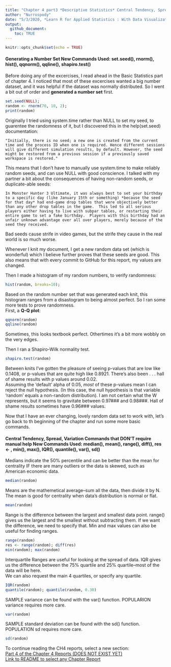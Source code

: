```yaml
---
title: "Chapter 4 part3 *Descriptive Statistics* Central Tendency, Spread, Variation Commands, Random Number Generation"
author: "Nurrospody"
date: "5/3/2020, *Learn R for Applied Statistics : With Data Visualizations, Regressions, and Statistics*"
output:
  github_document:
    toc: TRUE
---
```


```r
knitr::opts_chunk$set(echo = TRUE)
```
#### Generating a Number Set **New Commands Used: set.seed(), rnorm(), hist(), qqnorm(), qqline(), shapiro.test()**
Before doing any of the excercises, I read ahead in the Basic Statistics part of chapter 4.  I noticed that most of these excercises wanted a big number dataset, and it was helpful if the dataset was normally distributed.  So I went a bit out of order and **generated a number set** first.
```r
set.seed(NULL);
random <- rnorm(70, 10, 2);
print(random)
```
Originally I tried using system.time rather than NULL to set my seed, to guarentee the randomness of it, but I discovered this in the help(set.seed) documentation:
```set
"Initially, there is no seed; a new one is created from the current time and the process ID when one is required. Hence different sessions will give different simulation results, by default. However, the seed might be restored from a previous session if a previously saved workspace is restored."
```
This means that I don't have to manually use system.time to make reliably random seeds, and can use NULL with good conscience.  I talked with my partner a bit about the consequences of having non-random seeds, or duplicate-able seeds: 
```MH3U
In Monster Hunter 3 Ultimate, it was always best to set your birthday to a specific day (like January 15th or something) *because the seed for that day* had end-game drop tables that were objectively better than any other drop tables in the game.  This led to all serious players either having to live with subpar tables, or restarting their entire game to set a fake birthday.  Players with this birthday had an unfair unknown advantage over all over players, merely because of the seed they received.
```
Bad seeds cause strife in video games, but the strife they cause in the real world is so much worse.  

Whenever I knit my document, I get a new random data set (which is wonderful) which I believe further proves that these seeds are good.  This also means that with every commit to GitHub for this report, my values are changed.

Then I made a histogram of my random numbers, to verify randomness:
```r
hist(random, breaks=10);
```

Based on the random number set that was generated each knit, this histogram ranges from a disastogram to being almost perfect.  So I ran some more tests to prove randomness.  
First, a **Q-Q plot**:
```r
qqnorm(random)
qqline(random)
```

Sometimes, this looks textbook perfect.  Othertimes it's a bit more wobbly on the very edges.  

Then I ran a Shapiro-Wilk normality test.  
```r
shapiro.test(random)
```
Between knits I've gotten the pleasure of seeing p-values that are low like 0.1408, or p-values that are quite high like 0.8921.  There's also been . . . hall of shame results with p values around 0.02.  
Assuming the 'default' alpha of 0.05, *most* of these p-values mean I can reject the null hypothesis.  (In this case, the null hypothesis is that variable 'random' equals a non-random distribution).  I am not certain what the W represents, but it seems to gravitate between 0.97### and 0.98###.  Hall of shame results sometimes have 0.96### values.  

Now that I have an ever changing, lovely random data set to work with, let's go back to th beginning of the chapter and run some more basic commands.

#### Central Tendency, Spread, Variation Commands that DON'T require manual help **New Commands Used: median(), mean(), range(), diff(), res <- , min(), max(), IQR(), quantile(), var(), sd()**

Medians indicate the 50% percentile and can be better than the mean for centrality IF there are many outliers or the data is skewed, such as American economic data.  
```r
median(random)
```
Means are the mathemetical average--sum all the data, then divide it by N.  The mean is good for centrality when data's distribution is normal or flat.
```r
mean(random)
```
Range is the difference between the largest and smallest data point.  range() gives us the largest and the smallest without subtracting them.  If we want the difference, we need to specify that.
Min and max values can also be useful for finding ranges.
```r
range(random)
res <- range(random); diff(res)
min(random); max(random)
```
Interquartile Ranges are useful for looking at the spread of data.  IQR gives us the difference between the 75% quartile and 25% quartile--most of the data will be here.  
We can also request the main 4 quartiles, or specify any quartile.
```r
IQR(random)
quantile(random); quantile(random, 0.30)
```
SAMPLE variance can be found with the var() function.  POPULARION variance requires more care.  
```r
var(random)
```
SAMPLE standard deviation can be found with the sd() function.  POPULATION sd requires more care.
```r
sd(random)
```
















To continue reading the CH4 reports, select a new section:  
[Part 4 of the Chapter 4 Reports (DOES NOT EXIST YET)](https://github.com/Nurrospody/SOURCE-Statistics-ILC/blob/master/Chapter%20Reports/CH4-part4.md)  
[Link to README to select any Chapter Report](https://github.com/Nurrospody/SOURCE-Statistics-ILC/blob/master/README.md)